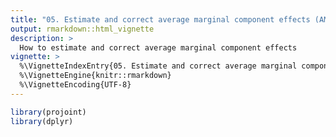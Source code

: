 ```yaml
---
title: "05. Estimate and correct average marginal component effects (AMCEs)"
output: rmarkdown::html_vignette
description: >
  How to estimate and correct average marginal component effects
vignette: >
  %\VignetteIndexEntry{05. Estimate and correct average marginal component effects (AMCEs)}
  %\VignetteEngine{knitr::rmarkdown}
  %\VignetteEncoding{UTF-8}
---
```


```r
library(projoint)
library(dplyr)
```

